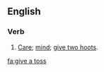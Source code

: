 ==English==

===Verb===
{{en-verb|head=[[give]] [[a]] [[toss]]|gives a toss|giving a toss|gave a toss|given a toss}}

# {{lb|en|British|Irish|Australia|slang}} [[care|Care]]; [[mind]]; [[give two hoots]].

[[fa:give a toss]]